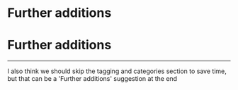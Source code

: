 # Further additions

# Further additions

---

I also think we should skip the tagging and categories section to save time, but that can be a 'Further additions' suggestion at the end